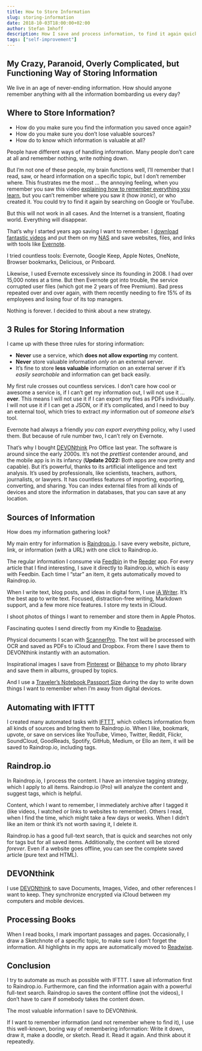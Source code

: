 ```yaml
---
title: How to Store Information
slug: storing-information
date: 2018-10-03T18:00:00+02:00
author: Stefan Imhoff
description: How I save and process information, to find it again quickly and store it to not lose it again.
tags: ["self-improvement"]
---
```


## My Crazy, Paranoid, Overly Complicated, but Functioning Way of Storing Information

We live in an age of never-ending information. How should anyone remember anything with all the information bombarding us every day?

## Where to Store Information?

- How do you make sure you find the information you saved once again?
- How do you make sure you don’t lose valuable sources?
- How do to know which information is valuable at all?

People have different ways of handling information. Many people don’t care at all and remember nothing, write nothing down.

But I’m not one of these people, my brain functions well, I’ll remember that I read, saw, or heard information on a specific topic, but I don’t remember where. This frustrates me the most … the annoying feeling, when you remember you saw this video [explaining how to remember everything you learn](https://youtu.be/V-UvSKe8jW4), but you can’t remember where you saw it (how _ironic_), or who created it. You could try to find it again by searching on Google or YouTube.

But this will not work in all cases. And the Internet is a transient, floating world. Everything will disappear.

That’s why I started years ago saving I want to remember. I [download fantastic videos](https://rg3.github.io/youtube-dl/) and put them on my [NAS](https://www.synology.com/) and save websites, files, and links with tools like [Evernote](https://evernote.com/).

I tried countless tools: Evernote, Google Keep, Apple Notes, OneNote, Browser bookmarks, Delicious, or Pinboard.

Likewise, I used Evernote excessively since its founding in 2008. I had over 15,000 notes at a time. But then Evernote got into trouble, the service corrupted user files (which got me 2 years of free Premium). Bad press repeated over and over again, with them recently needing to fire 15% of its employees and losing four of its top managers.

Nothing is forever. I decided to think about a new strategy.

## 3 Rules for Storing Information

I came up with these three rules for storing information:

- **Never** use a service, which **does not allow exporting** my content.
- **Never** store valuable information _only_ on an external server.
- It’s fine to store **less valuable** information on an external server if it’s _easily searchable_ and information can get back easily.

My first rule crosses out countless services. I don’t care how cool or awesome a service is, if I can’t get my information out, I will not use it … **ever**. This means I will not use it if I can export my files as PDFs individually. I will not use it if I can get a JSON, or if it’s complicated, and I need to buy an external tool, which tries to extract _my_ information out of _someone else’s_ tool.

Evernote had always a friendly _you can export everything_ policy, why I used them. But because of rule number two, I can’t rely on Evernote.

That’s why I bought [DEVONthink](https://www.devontechnologies.com/apps/devonthink) Pro Office last year. The software is around since the early 2000s. It’s not the _prettiest_ contender around, and the mobile app is in its infancy (**Update 2022:** Both apps are now pretty and capable). But it’s powerful, thanks to its artificial intelligence and text analysis. It’s used by professionals, like scientists, teachers, authors, journalists, or lawyers. It has countless features of importing, exporting, converting, and sharing. You can index external files from all kinds of devices and store the information in databases, that you can save at any location.

## Sources of Information

How does my information gathering look?

My main entry for information is [Raindrop.io](https://raindrop.io/). I save every website, picture, link, or information (with a URL) with one click to Raindrop.io.

The regular information I consume via [Feedbin](https://feedbin.com/) in the [Reeder](https://reeder.app/) app. For every article that I find interesting, I save it directly to Raindrop.io, which is easy with Feedbin. Each time I “star” an item, it gets automatically moved to Raindrop.io.

When I write text, blog posts, and ideas in digital form, I use [iA Writer](https://ia.net/writer). It’s the best app to write text. Focused, distraction-free writing, Markdown support, and a few more nice features. I store my texts in iCloud.

I shoot photos of things I want to remember and store them in Apple Photos.

Fascinating quotes I send directly from my Kindle to [Readwise](https://readwise.io/).

Physical documents I scan with [ScannerPro](https://readdle.com/scannerpro). The text will be processed with OCR and saved as PDFs to iCloud and Dropbox. From there I save them to DEVONthink instantly with an automation.

Inspirational images I save from [Pinterest](https://www.pinterest.de/) or [Bēhance](https://www.behance.net/) to my photo library and save them in albums, grouped by topics.

And I use a [Traveler’s Notebook Passport Size](https://www.travelers-company.com/products/trnote/starter-kit-passport) during the day to write down things I want to remember when I’m away from digital devices.

## Automating with IFTTT

I created many automated tasks with [IFTTT](https://ifttt.com/), which collects information from all kinds of sources and bring them to Raindrop.io. When I like, bookmark, upvote, or save on services like YouTube, Vimeo, Twitter, Reddit, Flickr, SoundCloud, GoodReads, Spotify, GitHub, Medium, or Ello an item, it will be saved to Raindrop.io, including tags.

## Raindrop.io

In Raindrop.io, I process the content. I have an intensive tagging strategy, which I apply to all items. Raindrop.io (Pro) will analyze the content and suggest tags, which is helpful.

Content, which I want to remember, I immediately archive after I tagged it (like videos, I watched or links to websites to remember). Others I read, when I find the time, which might take a few days or weeks. When I didn’t like an item or think it’s not worth saving it, I delete it.

Raindrop.io has a good full-text search, that is quick and searches not only for tags but for all saved items. Additionally, the content will be stored _forever_. Even if a website goes offline, you can see the complete saved article (pure text and HTML).

## DEVONthink

I use [DEVONthink](https://devontechnologies.com/apps/devonthink) to save Documents, Images, Video, and other references I want to keep. They synchronize encrypted via iCloud between my computers and mobile devices.

## Processing Books

When I read books, I mark important passages and pages. Occasionally, I draw a Sketchnote of a specific topic, to make sure I don’t forget the information. All highlights in my apps are automatically moved to [Readwise](https://readwise.io/).

## Conclusion

I try to automate as much as possible with IFTTT. I save all information first to Raindrop.io. Furthermore, can find the information again with a powerful full-text search. Raindrop.io saves the content offline (not the videos), I don’t have to care if somebody takes the content down.

The most valuable information I save to DEVONthink.

If I want to remember information (and not remember where to find it), I use this well-known, boring way of remembering information: Write it down, draw it, make a doodle, or sketch. Read it. Read it again. And think about it repeatedly.
